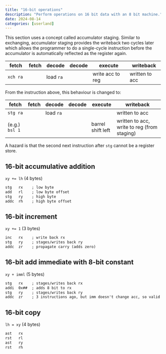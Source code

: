 ```yaml
---
title: "16-bit operations"
description: "Perform operations on 16 bit data with an 8 bit machine."
date: 2024-08-14
categories: [userland]
---
```


This section uses a concept called accumulator staging. Similar to exchanging, accumulator staging
provides the writeback two cycles later which allows the programmer to do a single-cycle instruction
before the accumulator is automatically reflected as the register again.

::: {.pipeline}
| fetch    | fetch | decode    | decode | execute          | writeback      |
|----------+-------+-----------+--------+------------------+----------------|
| `xch ra` |       | load `ra` |        | write acc to reg | written to acc |

:::

From the instruction above, this behaviour is changed to:

::: {.pipeline}
| fetch          | fetch | decode    | decode | execute           | writeback                                   |
|----------------+-------+-----------+--------+-------------------+---------------------------------------------|
| `stg ra`       |       | load `ra` |        |                   | written to acc                              |
| (e.g.) `bsl 1` |       |           |        | barrel shift left | written to acc, write to reg (from staging) |

:::

A hazard is that the second next instruction after `stg` cannot be a register store.

## 16-bit accumulative addition

`xy += lh` (4 bytes)

```.txt
stg   rx    ; low byte
add   rl    ; low byte offset
stg   ry    ; high byte
addc  rh    ; high byte offset
```

## 16-bit increment

`xy += 1` (3 bytes)

```.txt
inc   rx    ; write back rx
stg   ry    ; stages/writes back ry
addc  zr    ; propagate carry (adds zero)
```

## 16-bit add immediate with 8-bit constant

`xy + imml` (5 bytes)

```.txt
stg   rx    ; stages/writes back rx
addi  0x##  ; adds 8 bit to rx
stg   ry    ; stages/writes back ry
addc  zr    ; 3 instructions ago, but imm doesn't change acc, so valid
```

## 16-bit copy

`lh = xy` (4 bytes)

```.txt
ast   rx
rst   rl
ast   ry
rst   rh
```
